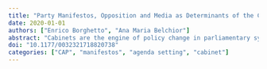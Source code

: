 ```yaml
---
title: "Party Manifestos, Opposition and Media as Determinants of the Cabinet Agenda"
date: 2020-01-01
authors: ["Enrico Borghetto", "Ana Maria Belchior"]
abstract: "Cabinets are the engine of policy change in parliamentary systems. Yet, we still know little about how cabinets micro-manage the content of their multifaceted agenda during their term in office. Drawing on the party and agenda-setting literature, this article addresses this gap by focusing on three main determinants of cabinet priorities: issue priorities in the electoral platforms of majority and opposition parties, and new and unforeseen problems as conveyed by the media. Our analysis reveals that (1) majority platforms have a stronger impact on the cabinet agenda than those of opposition parties, but this effect decreases as the legislative term progresses; (2) cabinet agendas do take into consideration opposition electoral priorities but only when the latter are expressed by mainstream competitors or when the media focus on them and (3) an externally imposed adjustment programme can also create the conditions for strengthening the congruence between electoral and cabinet agendas."
doi: "10.1177/0032321718820738"
categories: ["CAP", "manifestos", "agenda setting", "cabinet"] 
---
```


